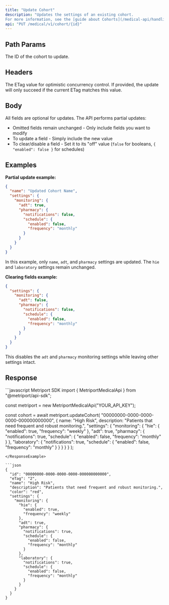 ```yaml
---
title: "Update Cohort"
description: "Updates the settings of an existing cohort. 
For more information, see the [guide about Cohorts](/medical-api/handling-data/cohorts)"
api: "PUT /medical/v1/cohort/{id}"
---
```


## Path Params

<ParamField path="id" type="string" required>
  The ID of the cohort to update.
</ParamField>

## Headers

<ParamField header="If-Match" type="string" optional>
  The ETag value for optimistic concurrency control. If
  provided, the update will only succeed if the current ETag
  matches this value.
</ParamField>

## Body

All fields are optional for updates. The API performs partial updates:

- Omitted fields remain unchanged - Only include fields you want to modify
- To update a field - Simply include the new value
- To clear/disable a field - Set it to its "off" value (`false` for booleans, `{ "enabled": false }` for schedules)

<Snippet file="cohort.mdx" />

## Examples

**Partial update example:**
```json
{
  "name": "Updated Cohort Name",
  "settings": {
    "monitoring": {
      "adt": true,
      "pharmacy": {
        "notifications": false,
        "schedule": {
          "enabled": false,
          "frequency": "monthly"
        }
      }
    }
  }
}
```
In this example, only `name`, `adt`, and `pharmacy` settings are updated. The `hie` and `laboratory`
 settings remain unchanged.

**Clearing fields example:**
```json
{
  "settings": {
    "monitoring": {
      "adt": false,
      "pharmacy": {
        "notifications": false,
        "schedule": {
          "enabled": false,
          "frequency": "monthly"
        }
      }
    }
  }
}
```
This disables the `adt` and `pharmacy` monitoring settings while leaving other settings intact.

## Response

<Snippet file="cohort-response.mdx" />

<ResponseExample>
```javascript Metriport SDK
import { MetriportMedicalApi } from "@metriport/api-sdk";

const metriport = new MetriportMedicalApi("YOUR_API_KEY");

const cohort = await metriport.updateCohort(
  "00000000-0000-0000-0000-000000000000",
  {
    name: "High Risk",
    description: "Patients that need frequent and robust monitoring.",
    "settings": {
      "monitoring": {
        "hie": {
          "enabled": true,
          "frequency": "weekly"
        },
        "adt": true,
        "pharmacy": {
          "notifications": true,
          "schedule": {
            "enabled": false,
            "frequency": "monthly"
          }
        },
        "laboratory": {
          "notifications": true,
          "schedule": {
            "enabled": false,
            "frequency": "monthly"
          }
        }
      }
    }
  }
);
```
</ResponseExample>

```json
{
  "id": "00000000-0000-0000-0000-000000000000",
  "eTag": "2",
  "name": "High Risk",
  "description": "Patients that need frequent and robust monitoring.",
  "color": "red",
  "settings": {
    "monitoring": {
      "hie": {
        "enabled": true,
        "frequency": "weekly"
      },
      "adt": true,
      "pharmacy": {
        "notifications": true,
        "schedule": {
          "enabled": false,
          "frequency": "monthly"
        }
      },
      "laboratory": {
        "notifications": true,
        "schedule": {
          "enabled": false,
          "frequency": "monthly"
        }
      }
    }
  }
}
```
